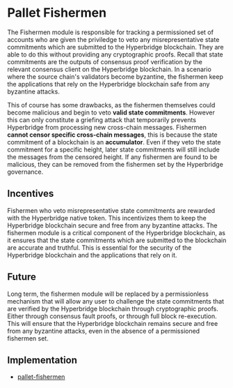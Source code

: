 # Pallet Fishermen

The Fishermen module is responsible for tracking a permissioned set of accounts who are given the priviledge to veto any misrepresentative state commitments which are submitted to the Hyperbridge blockchain. They are able to do this without providing any cryptographic proofs. Recall that state commitments are the outputs of consensus proof verification by the relevant consensus client on the Hyperbridge blockchain. In a scenario where the source chain's validators become byzantine, the fishermen keep the applications that rely on the Hyperbridge blockchain safe from any byzantine attacks.

This of course has some drawbacks, as the fishermen themselves could become malicious and begin to veto **valid state commitments**. However this can only constitute a griefing attack that temporarily prevents Hyperbridge from processing new cross-chain messages. Fishermen **cannot censor specific cross-chain messages**, this is because the state commitment of a blockchain is an **accumulator**. Even if they veto the state commitment for a specific height, later state commitments will still include the messages from the censored height. If any fishermen are found to be malicious, they can be removed from the fishermen set by the Hyperbridge governance.

## Incentives

Fishermen who veto misrepresentative state commitments are rewarded with the Hyperbridge native token. This incentivizes them to keep the Hyperbridge blockchain secure and free from any byzantine attacks. The fishermen module is a critical component of the Hyperbridge blockchain, as it ensures that the state commitments which are submitted to the blockchain are accurate and truthful. This is essential for the security of the Hyperbridge blockchain and the applications that rely on it.

## Future

Long term, the fishermen module will be replaced by a permissionless mechanism that will allow any user to challenge the state commitments that are verified by the Hyperbridge blockchain through cryptographic proofs. Either through consensus fault proofs, or through full block re-execution. This will ensure that the Hyperbridge blockchain remains secure and free from any byzantine attacks, even in the absence of a permissioned fishermen set.


## Implementation

 - [pallet-fishermen](https://github.com/polytope-labs/hyperbridge/blob/main/modules/ismp/pallets/fishermen/src/lib.rs)
